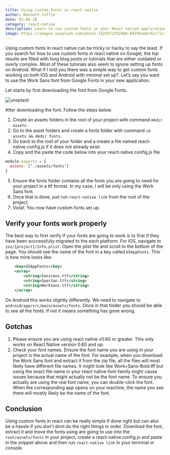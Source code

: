 ```yaml
---
title: Using custom fonts in react native
author: Kenneth Coffie
date: 02-06-20
category: react-native
description: Learn to use custom fonts in your React native applications
image: https://images.unsplash.com/photo-1525972292986-69295aebf4cc?ixlib=rb-1.2.1&ixid=eyJhcHBfaWQiOjEyMDd9&auto=format&fit=crop&w=2250&q=80
---
```


Using custom fonts in react native can be tricky or hacky to say the least. If you search for how to use custom fonts in react native on Google, the top results are filled with long blog posts or tutorials that are either outdated or overly complex. Most of these tutorials also seem to ignore setting up fonts on Android. 
What if I told you there was a simple way to get custom fonts working on both IOS and Android with minimal set up?. Let’s say you want to use the Work Sans font from Google Fonts in your new application.   

Let starts by first downloading the font from Google Fonts.

![unsplash](blog/google-fonts.jpg)

After downloading the font. Follow the steps below

1. Create an assets folders in the root of your project with command `mkdir assets`. 
2. Go to the asset folders and  create a fonts folder with command `cd assets && mkdir fonts`.
3. Go back to the root of your folder and a create a file named react-native.config.js if it does not already exist.
4. Copy and the paste the code below into your react-native.config.js file 

  ```js
  module.exports = {
  	assets: [‘./assets/fonts’]
  }
  ```

5. Ensure the fonts folder contains all the fonts you are going to need for your project in a ttf format. In my case, I will be only using the Work Sans font. 
6. Once that is done, just run `react-native link` from the root of the project.
7. Voila!. You now have custom fonts set up. 

## Verify your fonts work properly

The best way to first verify if your fonts are going to work is to first if they have been successfully migrated to the each platform. For IOS, navigate to `ios/{project}/Info.plist`. Open the plist file and scroll to the bottom of the page. You should see the name of the font in a key called `UIAppFonts`. This is how mine looks like: 

```xml
	<key>UIAppFonts</key>
	<array>
		<string>Ionicons.ttf</string>
		<string>Spartan.ttf</string>
		<string>WorkSans.ttf</string>
	</array>
```

On Android this works slightly differently. We need to navigate to `android/app/src/main/assets/fonts`. Once in that folder you should be able to see all the fonts. If not it means something has gone wrong. 

## Gotchas

1. Please ensure you are using react native v0.60 or greater. This only works on React Native version 0.60 and up.
2. Check your font names. Ensure the font name you are using in your project is the actual name of the font. For example, when you download the Work Sans font and extract it from the zip file, all the files will most likely have different file names. It might look like Work+Sans-Bold.tff but using the exact file name in your react native font-family might cause issues because that might actually not be the font name.  To ensure you actually are using the real font name, you can double-click the font. When the corresponding app opens on your machine, the name you see there will mostly likely be the name of the font.

## Conclusion

Using custom fonts in react can be really simple if done right but can also be a hassle if you don't dont do the right things in order. Download the font, extract it and move the fonts using are going to use into the `root/assets/fonts` in your project, create a react-native.config.js and paste in the snippet above and then run `react-native link` in your terminal or console. 

